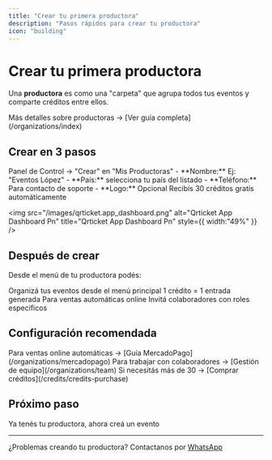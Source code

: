 ```yaml
---
title: "Crear tu primera productora"
description: "Pasos rápidos para crear tu productora"
icon: "building"
---
```


# Crear tu primera productora

Una **productora** es como una "carpeta" que agrupa todos tus eventos y comparte créditos entre ellos.

<Card title="¿Qué es una productora?" icon="info">
  Más detalles sobre productoras → [Ver guía completa](/organizations/index)
</Card>

## Crear en 3 pasos

<Steps>
  <Step title="Ir a crear productora">
    Panel de Control → "Crear" en "Mis Productoras"
  </Step>
  <Step title="Completar información">
    - **Nombre:** Ej: "Eventos López" 
    - **País:** selecciona tu país del listado
    - **Teléfono:** Para contacto de soporte 
    - **Logo:** Opcional
  </Step>
  <Step title="¡Listo!">
    Recibís 30 créditos gratis automáticamente
  </Step>
</Steps>

<img
  src="/images/qrticket.app_dashboard.png"
  alt="Qrticket App Dashboard Pn"
  title="Qrticket App Dashboard Pn"
  style={{ width:"49%" }}
/>

## Después de crear

Desde el menú de tu productora podés:

<CardGroup cols={2}>
  <Card title="Crear eventos" icon="calendar">
    Organizá tus eventos desde el menú principal
  </Card>
  <Card title="Comprar créditos" icon="coins">
    1 crédito = 1 entrada generada
  </Card>
  <Card title="Conectar MercadoPago" icon="credit-card">
    Para ventas automáticas online
  </Card>
  <Card title="Agregar equipo" icon="users">
    Invitá colaboradores con roles específicos
  </Card>
</CardGroup>

## Configuración recomendada

<AccordionGroup>
  <Accordion title="1. Conectar MercadoPago (opcional)">
    Para ventas online automáticas → [Guía MercadoPago](/organizations/mercadopago)
  </Accordion>
  <Accordion title="2. Agregar equipo (opcional)">
    Para trabajar con colaboradores → [Gestión de equipo](/organizations/team)
  </Accordion>
  <Accordion title="3. Comprar más créditos">
    Si necesitás más de 30 → [Comprar créditos](/credits/credits-purchase)
  </Accordion>
</AccordionGroup>

## Próximo paso

<Card title="Crear tu primer evento" icon="calendar-plus" href="/create-event">
  Ya tenés tu productora, ahora creá un evento
</Card>

---

¿Problemas creando tu productora? Contactanos por [WhatsApp](https://wa.me/5491122503348)